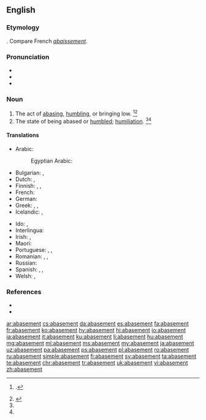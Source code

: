 ==English==

===Etymology===
{{suffix|abase|ment|lang=en}}. Compare French ''[[abaissement]]''.

===Pronunciation===
* {{IPA|/əˈbeɪs.mənt/|lang=en}}
* {{audio|en-us-abasement.ogg|Audio (US)|lang=en}}
* {{rhymes|eɪsmənt|lang=en}}

===Noun===
{{en-noun}}

# The act of [[abasing]], [[humbling]], or bringing low. {{defdate|Mid 16<sup>th</sup> century.}}<ref name=Chambers>{{R:CDOE|page=2}}.</ref><ref name=SOED>{{R:SOED5|page=2}}</ref>
# The state of being abased or [[humbled]]; [[humiliation]]. {{defdate|Mid 16<sup>th</sup> century}}<ref name=Chambers/><ref name=SOED/>

====Translations====
{{trans-top|the act of abasing}}
* Arabic: {{t|ar|ذُلّ|m}}
*: Egyptian Arabic: {{t|arz|ذل|m|tr=zull|sc=Arab}}
* Bulgarian: {{t+|bg|унижение}}, {{t+|bg|понижение}}
* Dutch: {{t+|nl|vernedering}}, {{t|nl|kleinering|m}}
* Finnish: {{t+|fi|alennus}}, {{t|fi|alennustila}}, {{t+|fi|nöyryytys}}
* French: {{t+|fr|humiliation|f}}
* German: {{t+|de|Erniedrigung|f}}
* Greek: {{t+|el|εξευτελισμός|m|sc=Grek}}, {{t+|el|υποβίβαση|f|sc=Grek}}, {{t+|el|ταπείνωση|f|sc=Grek}}
* Icelandic: {{t|is|auðmýking|f}}, {{t|is|lítillækkun|f}}
{{trans-mid}}
* Ido: {{t+|io|abaso}}, {{t|io|humiligo}}
* Interlingua: {{t+|ia|abassamento}}
* Irish: {{t|ga|náiriú|m}}, {{t|ga|uirísliú|m}}
* Maori: {{t|mi|whakamā}}
* Portuguese: {{t|pt|rebaixe}}, {{t+|pt|humilhação}}, {{t+|pt|aviltamento}}
* Romanian: {{t+|ro|înjosire|f}}, {{t+|ro|degradare|f}}, {{t+|ro|umilire|f}}
* Russian: {{t+|ru|униже́ние|n}}
* Spanish: {{t+|es|rebajamiento|m}}, {{t+|es|abatimiento|m}}, {{t+|es|humillación|m}}
* Welsh: {{t|cy|darostyngiad|m}}, {{t|cy|iselhad|m}}
{{trans-bottom}}

===References===
<references/>
* {{R:Century 1911}}
* {{R:Webster 1913}}

[[ar:abasement]]
[[cs:abasement]]
[[da:abasement]]
[[es:abasement]]
[[fa:abasement]]
[[fr:abasement]]
[[ko:abasement]]
[[hy:abasement]]
[[hi:abasement]]
[[io:abasement]]
[[ia:abasement]]
[[it:abasement]]
[[ku:abasement]]
[[li:abasement]]
[[hu:abasement]]
[[mg:abasement]]
[[ml:abasement]]
[[ms:abasement]]
[[my:abasement]]
[[ja:abasement]]
[[uz:abasement]]
[[pa:abasement]]
[[ps:abasement]]
[[pl:abasement]]
[[ro:abasement]]
[[ru:abasement]]
[[simple:abasement]]
[[fi:abasement]]
[[sv:abasement]]
[[ta:abasement]]
[[te:abasement]]
[[chr:abasement]]
[[tr:abasement]]
[[uk:abasement]]
[[vi:abasement]]
[[zh:abasement]]